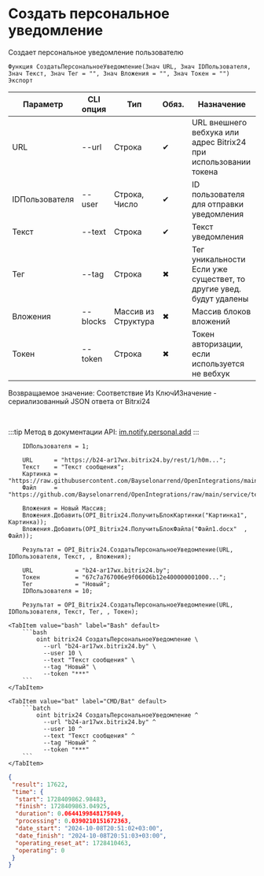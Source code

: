 ﻿---
sidebar_position: 1
---


# Создать персональное уведомление
 Создает персональное уведомление пользователю



`Функция СоздатьПерсональноеУведомление(Знач URL, Знач IDПользователя, Знач Текст, Знач Тег = "", Знач Вложения = "", Знач Токен = "") Экспорт`

  | Параметр | CLI опция | Тип | Обяз. | Назначение |
  |-|-|-|-|-|
  | URL | --url | Строка | &#x2714; | URL внешнего вебхука или адрес Bitrix24 при использовании токена |
  | IDПользователя | --user | Строка, Число | &#x2714; | ID пользователя для отправки уведомления |
  | Текст | --text | Строка | &#x2714; | Текст уведомления |
  | Тег | --tag | Строка | &#x2716; | Тег уникальности Если уже существет, то другие увед. будут удалены |
  | Вложения | --blocks | Массив из Структура | &#x2716; | Массив блоков вложений |
  | Токен | --token | Строка | &#x2716; | Токен авторизации, если используется не вебхук |

  
  Возвращаемое значение:   Соответствие Из КлючИЗначение - сериализованный JSON ответа от Bitrxi24

<br/>

:::tip
Метод в документации API: [im.notify.personal.add](https://dev.1c-bitrix.ru/learning/course/index.php?COURSE_ID=93&LESSON_ID=12129)
:::
<br/>



```bsl title="Пример использования для 1С:Предприятие/OneScript"
    IDПользователя = 1;

    URL      = "https://b24-ar17wx.bitrix24.by/rest/1/h0m...";
    Текст    = "Текст сообщения";
    Картинка = "https://raw.githubusercontent.com/Bayselonarrend/OpenIntegrations/main/service/test_data/picture.jpg";
    Файл     = "https://github.com/Bayselonarrend/OpenIntegrations/raw/main/service/test_data/document.docx";

    Вложения = Новый Массив;
    Вложения.Добавить(OPI_Bitrix24.ПолучитьБлокКартинки("Картинка1", Картинка));
    Вложения.Добавить(OPI_Bitrix24.ПолучитьБлокФайла("Файл1.docx"  , Файл));

    Результат = OPI_Bitrix24.СоздатьПерсональноеУведомление(URL, IDПользователя, Текст, , Вложения);

    URL            = "b24-ar17wx.bitrix24.by";
    Токен          = "67c7a767006e9f06006b12e400000001000...";
    Тег            = "Новый";
    IDПользователя = 10;

    Результат = OPI_Bitrix24.СоздатьПерсональноеУведомление(URL, IDПользователя, Текст, Тег, , Токен);
```
    

 <Tabs>
  
    <TabItem value="bash" label="Bash" default>
        ```bash
            oint bitrix24 СоздатьПерсональноеУведомление \
              --url "b24-ar17wx.bitrix24.by" \
              --user 10 \
              --text "Текст сообщения" \
              --tag "Новый" \
              --token "***"
        ```
    </TabItem>
  
    <TabItem value="bat" label="CMD/Bat" default>
        ```batch
            oint bitrix24 СоздатьПерсональноеУведомление ^
              --url "b24-ar17wx.bitrix24.by" ^
              --user 10 ^
              --text "Текст сообщения" ^
              --tag "Новый" ^
              --token "***"
        ```
    </TabItem>
</Tabs>


```json title="Результат"
{
 "result": 17622,
 "time": {
  "start": 1728409862.98483,
  "finish": 1728409863.04925,
  "duration": 0.0644199848175049,
  "processing": 0.0390210151672363,
  "date_start": "2024-10-08T20:51:02+03:00",
  "date_finish": "2024-10-08T20:51:03+03:00",
  "operating_reset_at": 1728410463,
  "operating": 0
 }
}
```
